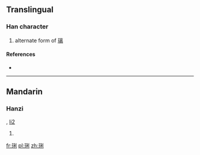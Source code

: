 ==Translingual==

===Han character===
{{Han char|rn=96|rad=玉|as=07|sn=11|four=1210<sub>0</sub>|canj=一土竹木弓 (MGHDN)}}
#alternate form of [[璃]]

====References====
* {{Han ref|kx=0733.151|dkj=21028|hdz=21117.100|uh=740D|ud=29709|bh=B27C|bd=45692}}

----

==Mandarin==

===Hanzi===
{{cmn-hanzi|pin=[[lì]] ([[li4]])|wg=li<sup>4</sup>}}, [[li2]]
# {{defn|lang=cmn|sort=玉07}}

[[fr:琍]]
[[pl:琍]]
[[zh:琍]]